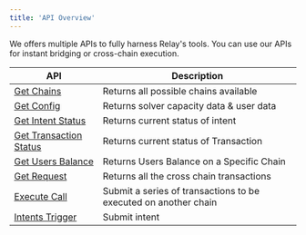 ```yaml
---
title: 'API Overview'
---
```

We offers multiple APIs to fully harness Relay's tools. You can use our APIs for instant bridging or cross-chain execution.


<SdkRecommendWarning sdkLink={true} />

| API | Description                           |
| -------- | ------------------------------------- |
|[Get Chains](/references/api/get-chains)|Returns all possible chains available|
|[Get Config](/references/api/get-config)|Returns solver capacity data & user data|
|[Get Intent Status](/references/api/get-intents-status)|Returns current status of intent|
|[Get Transaction Status](/references/api/get-transactions-status)|Returns current status of Transaction|
|[Get Users Balance](/references/api/get-users-balance)|Returns Users Balance on a Specific Chain|
|[Get Request](/references/api/get-requests)|Returns all the cross chain transactions|
|[Execute Call](/references/api/execute-call)|Submit a series of transactions to be executed on another chain|
|[Intents Trigger](/references/api/intents-trigger)|Submit intent|